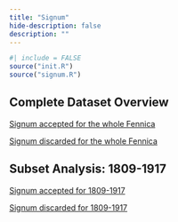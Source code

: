```yaml
--- 
title: "Signum"
hide-description: false
description: ""
---
```


```r
#| include = FALSE
source("init.R")
source("signum.R")
```


## Complete Dataset Overview


[Signum accepted for the whole Fennica](dataTable/data_table.html?path=../output.tables/signum_accepted.csv)

[Signum discarded for the whole Fennica](dataTable/data_table.html?path=../output.tables/signum_discarded.csv)


## Subset Analysis: 1809-1917

[Signum accepted for 1809-1917](dataTable/data_table.html?path=../output.tables/signum_accepted_19.csv)

[Signum discarded for 1809-1917](dataTable/data_table.html?path=../output.tables/signum_discarded_19.csv) 
